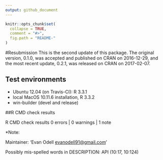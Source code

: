```yaml
---
output: github_document
---
```


<!-- cran-comments.md is generated from README.Rmd. Please edit that file -->

```r
knitr::opts_chunk$set(
  collapse = TRUE,
  comment = "#>",
  fig.path = "README-"
)
```

#Resubmission 
This is the second update of this package. The original version, 0.1.0, was accepted and published on CRAN on 2016-12-29, and the most recent update, 0.2.1, was released on CRAN on 2017-02-07.


## Test environments

* Ubuntu 12.04 (on Travis-CI): R 3.3.1
* local MacOS 10.11.6 installation, R 3.3.2
* win-builder (devel and release)

##R CMD check results

R CMD check results
0 errors | 0 warnings | 1 note

*Note: 

Maintainer: 'Evan Odell <evanodell91@gmail.com>'

Possibly mis-spelled words in DESCRIPTION:
  API (10:17, 10:124)

